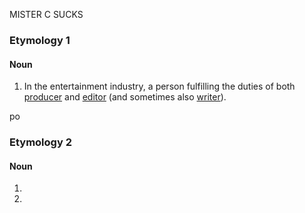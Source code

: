 MISTER C SUCKS



===Etymology 1===
{{blend|producer|editor|lang=en}}

====Noun====
{{en-noun}}

# In the entertainment industry, a person fulfilling the duties of both [[producer]] and [[editor]] (and sometimes also [[writer]]).
po

===Etymology 2===

====Noun====
{{head|en|noun}}

# {{misspelling of|predator|lang=en}}
# {{misspelling of|predictor|lang=en}}